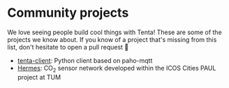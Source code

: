 # Community projects

We love seeing people build cool things with Tenta! These are some of the projects we know about. If you know of a project that's missing from this list, don't hesitate to open a pull request 🚀

- [tenta-client](https://github.com/tum-esm/tenta-client): Python client based on paho-mqtt
- [Hermes](https://github.com/tum-esm/hermes): CO<sub>2</sub> sensor network developed within the ICOS Cities PAUL project at TUM
